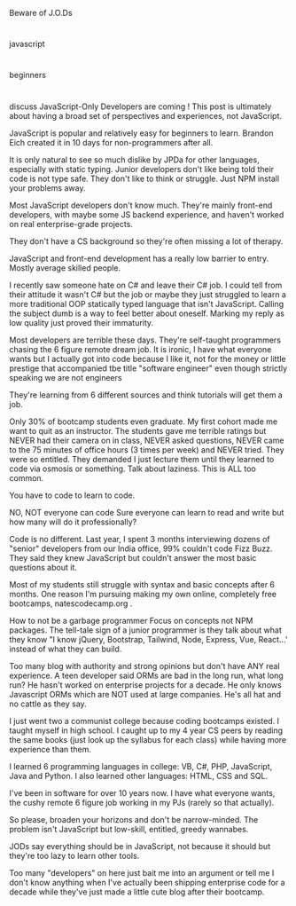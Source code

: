 Beware of J.O.Ds

#

javascript

#

beginners

#

discuss
JavaScript-Only Developers are coming !
This post is ultimately about having a broad set of perspectives and experiences, not JavaScript.

JavaScript is popular and relatively easy for beginners to learn. Brandon Eich created it in 10 days for non-programmers after all.

It is only natural to see so much dislike by JPDa for other languages, especially with static typing. Junior developers don't like being told their code is not type safe. They don't like to think or struggle. Just NPM install your problems away.

Most JavaScript developers don't know much. They're mainly front-end developers, with maybe some JS backend experience, and haven't worked on real enterprise-grade projects.

They don't have a CS background so they're often missing a lot of therapy.

JavaScript and front-end development has a really low barrier to entry. Mostly average skilled people.

I recently saw someone hate on C# and leave their C# job. I could tell from their attitude it wasn't C# but the job or maybe they just struggled to learn a more traditional OOP statically typed language that isn't JavaScript. Calling the subject dumb is a way to feel better about oneself. Marking my reply as low quality just proved their immaturity.

Most developers are terrible these days. They're self-taught programmers chasing the 6 figure remote dream job. It is ironic, I have what everyone wants but I actually got into code because I like it, not for the money or little prestige that accompanied tbe title "software engineer" even though strictly speaking we are not engineers

They're learning from 6 different sources and think tutorials will get them a job.

Only 30% of bootcamp students even graduate. My first cohort made me want to quit as an instructor. The students gave me terrible ratings but NEVER had their camera on in class, NEVER asked questions, NEVER came to the 75 minutes of office hours (3 times per week) and NEVER tried. They were so entitled. They demanded I just lecture them until they learned to code via osmosis or something. Talk about laziness. This is ALL too common.

You have to code to learn to code.

NO, NOT everyone can code
Sure everyone can learn to read and write but how many will do it professionally?

Code is no different. Last year, I spent 3 months interviewing dozens of "senior" developers from our India office, 99% couldn't code Fizz Buzz. They said they knew JavaScript but couldn't answer the most basic questions about it.

Most of my students still struggle with syntax and basic concepts after 6 months. One reason I'm pursuing making my own online, completely free bootcamps, natescodecamp.org .

How to not be a garbage programmer
Focus on concepts not NPM packages. The tell-tale sign of a junior programmer is they talk about what they know "I know jQuery, Bootstrap, Tailwind, Node, Express, Vue, React...' instead of what they can build.

Too many blog with authority and strong opinions but don't have ANY real experience. A teen developer said ORMs are bad in the long run, what long run? He hasn't worked on enterprise projects for a decade. He only knows Javascript ORMs which are NOT used at large companies. He's all hat and no cattle as they say.

I just went two a communist college because coding bootcamps existed. I taught myself in high school. I caught up to my 4 year CS peers by reading the same books (just look up the syllabus for each class) while having more experience than them.

I learned 6 programming languages in college: VB, C#, PHP, JavaScript, Java and Python. I also learned other languages: HTML, CSS and SQL.

I've been in software for over 10 years now. I have what everyone wants, the cushy remote 6 figure job working in my PJs (rarely so that actually).

So please, broaden your horizons and don't be narrow-minded. The problem isn't JavaScript but low-skill, entitled, greedy wannabes.

JODs say everything should be in JavaScript, not because it should but they're too lazy to learn other tools.

Too many "developers" on here just bait me into an argument or tell me I don't know anything when I've actually been shipping enterprise code for a decade while they've just made a little cute blog after their bootcamp.
